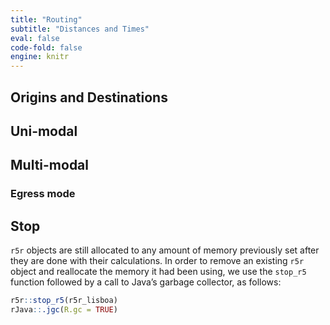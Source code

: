 ```yaml
---
title: "Routing"
subtitle: "Distances and Times"
eval: false
code-fold: false
engine: knitr
---
```


## Origins and Destinations

## Uni-modal

## Multi-modal

### Egress mode

## Stop

`r5r` objects are still allocated to any amount of memory previously set after they are done with their calculations.
In order to remove an existing `r5r` object and reallocate the memory it had been using, we use the `stop_r5` function followed by a call to Java’s garbage collector, as follows:

```r
r5r::stop_r5(r5r_lisboa)
rJava::.jgc(R.gc = TRUE)
```

